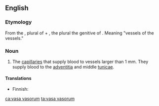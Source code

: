 ==English==

===Etymology===
From the {{etyl|la|en}} {{term|lang=la|vasa}}, plural of {{term|lang=la|vas||vessel}} + {{term|lang=la|vasorum}}, the plural the genitive of {{term|lang=la|vas||vessel}}. Meaning "vessels of the vessels."

===Noun===
{{en-plural noun}}

# {{context|anatomy|lang=en}} The [[capillary|capillaries]] that supply blood to vessels larger than 1 mm. They supply blood to the [[adventitia]] and middle [[tunica]]e.

====Translations====
{{trans-top|capillaries that supply blood to vessels}}
* Finnish: {{t|fi|suonenseinämäsuonet|p}}
{{trans-mid}}
{{trans-bottom}}

[[ca:vasa vasorum]]
[[ta:vasa vasorum]]